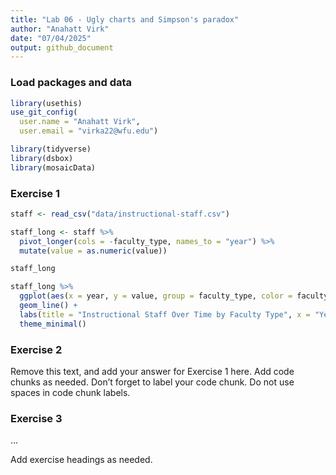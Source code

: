 ```yaml
---
title: "Lab 06 - Ugly charts and Simpson's paradox"
author: "Anahatt Virk"
date: "07/04/2025"
output: github_document
---
```


### Load packages and data
```r
library(usethis)
use_git_config(
  user.name = "Anahatt Virk",
  user.email = "virka22@wfu.edu")
```

```r
library(tidyverse) 
library(dsbox)
library(mosaicData) 
```

### Exercise 1

```r
staff <- read_csv("data/instructional-staff.csv")
```

```r
staff_long <- staff %>%
  pivot_longer(cols = -faculty_type, names_to = "year") %>%
  mutate(value = as.numeric(value))

staff_long
```

```r
staff_long %>%
  ggplot(aes(x = year, y = value, group = faculty_type, color = faculty_type)) +
  geom_line() +
  labs(title = "Instructional Staff Over Time by Faculty Type", x = "Year", y = "Number of Staff", color = "Faculty Type") +
  theme_minimal()
```

### Exercise 2

Remove this text, and add your answer for Exercise 1 here.
Add code chunks as needed.
Don't forget to label your code chunk.
Do not use spaces in code chunk labels.

### Exercise 3

...

Add exercise headings as needed.
